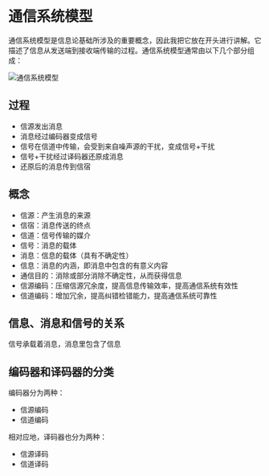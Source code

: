 # 通信系统模型

通信系统模型是信息论基础所涉及的重要概念，因此我把它放在开头进行讲解。它描述了信息从发送端到接收端传输的过程。通信系统模型通常由以下几个部分组成：

![通信系统模型](https://infobit.dabaz.me/images/communication-system-model.png)

## 过程

- 信源发出消息
- 消息经过编码器变成信号
- 信号在信道中传输，会受到来自噪声源的干扰，变成信号+干扰
- 信号+干扰经过译码器还原成消息
- 还原后的消息传到信宿

## 概念

- 信源：产生消息的来源
- 信宿：消息传送的终点
- 信道：信号传输的媒介
- 信号：消息的载体 
- 消息：信息的载体（具有不确定性）
- 信息：消息的内涵，即消息中包含的有意义内容 
- 通信目的：消除或部分消除不确定性，从而获得信息
- 信源编码：压缩信源冗余度，提高信息传输效率，提高通信系统有效性
- 信道编码：增加冗余，提高纠错检错能力，提高通信系统可靠性

## 信息、消息和信号的关系

信号承载着消息，消息里包含了信息

## 编码器和译码器的分类

编码器分为两种：

- 信源编码
- 信道编码

相对应地，译码器也分为两种：

- 信源译码
- 信道译码
